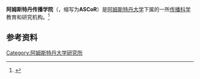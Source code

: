 {{Infobox institute
| name              = 阿姆斯特丹传播学院<br />Amsterdam School of Communication Research
| image             = 
| image_upright     = 
| alt               = 
| caption           = 
| foreign_name        = Amsterdam School of Communication Research
| motto             = 
| founder           = 
| established       = 
| mission           = 
| focus             = [[传播科学|传播科学]]
| president         = 
| chairman          = 
| head_label        = 
| head              = 
| faculty           = 
| adjunct_faculty   = 
| staff             = 
| key_people        = 
| budget            = 
| endowment         = 
| debt              = 
| num_members       = 
| subsidiaries      = 
| owner             = [[阿姆斯特丹大学|阿姆斯特丹大学]]社会与行为学院
| non-profit_slogan = 
| former_name       = 
| location          = 
| city              = [[阿姆斯特丹|阿姆斯特丹]]
| state             = 
| province          = [[北荷兰省|北荷兰省]]
| country           = {{NLD}}
| coor              = 
| address           = Nieuwe Achtergracht 166, 1018 WV Amsterdam
| website           = {{url|https://ascor.uva.nl/}}
| dissolved         = 
| footnotes         = 
}}
'''阿姆斯特丹传播学院'''（{{lang-en|Amsterdam School of Communication Research}}，缩写为'''ASCoR'''）是[[阿姆斯特丹大学|阿姆斯特丹大学]]下属的一所[[传播科学|传播科学]]教育和研究机构。<ref>{{Cite web|title=About ASCoR - ASCoR|url=https://ascor.uva.nl/about-ascor/about-ascor.html|accessdate=2021-04-11|date=2021-02-23|work=Amsterdam School of Communication Research - University of Amsterdam|language=en}}</ref>

== 参考资料 ==
{{reflist}}

{{阿姆斯特丹大学}}

[[Category:阿姆斯特丹大学研究所|Category:阿姆斯特丹大学研究所]]